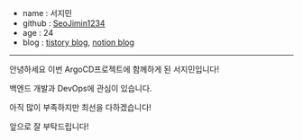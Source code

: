 - name : 서지민
- github : [SeoJimin1234](https://github.com/SeoJimin1234)
- age : 24
- blog : [tistory blog](https://homesleephome.tistory.com), [notion blog](https://jn2xxcom.notion.site/8958c64dc06c49ec88ec9fb05449b889?v=522e672fe123471bbed19a8a615f5813)

---

안녕하세요 이번 ArgoCD프로젝트에 함께하게 된 서지민입니다!

백엔드 개발과 DevOps에 관심이 있습니다.

아직 많이 부족하지만 최선을 다하겠습니다!

앞으로 잘 부탁드립니다!

